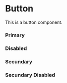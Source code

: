 
<Meta of={Story} />

# Button

This is a button component.

### Primary
<Canvas of={Story.Primary} />

### Disabled
<Canvas of={Story.Disabled} />

### Secundary
<Canvas of={Story.Secundary} />

### Secundary Disabled
<Canvas of={Story.SecundaryDisabled} />

<Primary />
<Controls/>